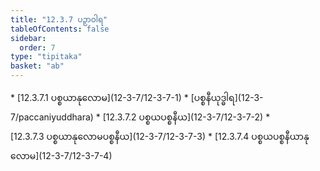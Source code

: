 ```yaml
---
title: "12.3.7 ပဉှာဝါရ"
tableOfContents: false
sidebar:
  order: 7
type: "tipitaka"
basket: "ab"
---
```



<DynamicBreadcrumb />



<TableOfContents>
* [12.3.7.1 ပစ္စယာနုလောမ](12-3-7/12-3-7-1)
* [ပစ္စနီယုဒ္ဓါရ](12-3-7/paccaniyuddhara)
* [12.3.7.2 ပစ္စယပစ္စနီယ](12-3-7/12-3-7-2)
* [12.3.7.3 ပစ္စယာနုလောမပစ္စနီယ](12-3-7/12-3-7-3)
* [12.3.7.4 ပစ္စယပစ္စနီယာနုလောမ](12-3-7/12-3-7-4)
</TableOfContents>